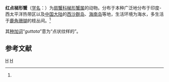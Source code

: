 {{Speciesbox
| image = Trapezia guttata (MNHN-IU-2014-22549) 001.jpeg
| image caption = 红点梯形蟹
| genus = Trapezia
| species = guttata
| authority = (Ruppell, 1830)<ref name='id11853'>{{cite web| url =http://www.bioinfo.cn/db05/BjdwSpecies.php?action=view&id=11853| title =红点梯形蟹| work =《中国动物物种编目数据库》| publisher =中国科学院微生物研究所| author =中国科学院动物研究所| accessdate =2009-04-28| deadurl =yes| archiveurl =https://web.archive.org/web/20160305094700/http://www.bioinfo.cn/db05/BjdwSpecies.php?action=view&id=11853| archivedate =2016-03-05}}</ref>
}}

'''红点梯形蟹'''（[[学名|学名]]：{{lang|la|''Trapezia guttata''}}）为[[扇蟹科|扇蟹科]][[梯形蟹属|梯形蟹属]]的动物。分布于本种广泛地分布于印度-西太平洋热带区以及[[中国大陆|中国大陆]]的[[西沙群岛|西沙群岛]]、[[海南岛|海南岛]]等地，生活环境为海水，多生活于[[鹿角珊瑚|鹿角珊瑚]]的枝丛间。<ref name='id11853'/>

其[[种加词|种加词]]“''guttata''”意为“点状纹样的”。

== 参考文献 ==
{{reflist}}

{{Taxonbar|from=Q14500409}}

[[Category:梯形蟹属|H]]
[[Category:_1830年描述的动物|H]]


{{螃蟹小作品}}